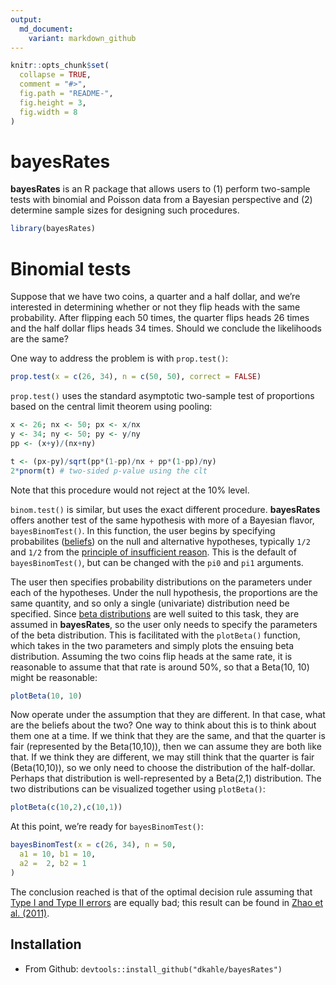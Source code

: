 ```yaml
---
output:
  md_document:
    variant: markdown_github
---
```


<!-- README.md is generated from README.Rmd. Please edit that file -->

```r

knitr::opts_chunk$set(
  collapse = TRUE,
  comment = "#>",
  fig.path = "README-",
  fig.height = 3,
  fig.width = 8
)
```

# bayesRates

__bayesRates__ is an R package that allows users to (1) perform two-sample tests with binomial and Poisson data from a Bayesian perspective and (2) determine sample sizes for designing such procedures.

```r
library(bayesRates)
```

# Binomial tests

Suppose that we have two coins, a quarter and a half dollar, and we're interested in determining whether or not they flip heads with the same probability.  After flipping each 50 times, the quarter flips heads 26 times and the half dollar flips heads 34 times.  Should we conclude the likelihoods are the same?

One way to address the problem is with `prop.test()`:

```r
prop.test(x = c(26, 34), n = c(50, 50), correct = FALSE)
```

`prop.test()` uses the standard asymptotic two-sample test of proportions based on the central limit theorem using pooling:
```r
x <- 26; nx <- 50; px <- x/nx
y <- 34; ny <- 50; py <- y/ny
pp <- (x+y)/(nx+ny)

t <- (px-py)/sqrt(pp*(1-pp)/nx + pp*(1-pp)/ny)
2*pnorm(t) # two-sided p-value using the clt
```
Note that this procedure would not reject at the 10% level.

`binom.test()` is similar, but uses the exact different procedure. __bayesRates__ offers another test of the same hypothesis with more of a Bayesian flavor, `bayesBinomTest()`.  In this function, the user begins by specifying probabilites ([beliefs](http://en.wikipedia.org/wiki/Bayesian_probability#Objective_and_subjective_Bayesian_probabilities)) on the null and alternative hypotheses, typically `1/2` and `1/2` from the [principle of insufficient reason](http://en.wikipedia.org/wiki/Principle_of_indifference#History_of_the_principle_of_indifference).  This is the default of `bayesBinomTest()`, but can be changed with the `pi0` and `pi1` arguments.

The user then specifies probability distributions on the parameters under each of the hypotheses.  Under the null hypothesis, the proportions are the same quantity, and so only a single (univariate) distribution need be specified.  Since [beta distributions](http://en.wikipedia.org/wiki/Beta_distribution) are well suited to this task, they are assumed in __bayesRates__, so the user only needs to specify the parameters of the beta distribution.  This is facilitated with the `plotBeta()` function, which takes in the two parameters and simply plots the ensuing beta distribution. Assuming the two coins flip heads at the same rate, it is reasonable to assume that that rate is around 50%, so that a Beta(10, 10) might be reasonable:
```r
plotBeta(10, 10)
```

Now operate under the assumption that they are different.  In that case, what are the beliefs about the two?  One way to think about this is to think about them one at a time.  If we think that they are the same, and that the quarter is fair (represented by the Beta(10,10)), then we can assume they are both like that.  If we think they are different, we may still think that the quarter is fair (Beta(10,10)), so we only need to choose the distribution of the half-dollar.  Perhaps that distribution is well-represented by a Beta(2,1) distribution.  The two distributions can be visualized together using `plotBeta()`:
```r
plotBeta(c(10,2),c(10,1))
```

At this point, we're ready for `bayesBinomTest()`:
```r
bayesBinomTest(x = c(26, 34), n = 50,  
  a1 = 10, b1 = 10,
  a2 =  2, b2 = 1
)
```
The conclusion reached is that of the optimal decision rule assuming that [Type I and Type II errors](http://en.wikipedia.org/wiki/Type_I_and_type_II_errors) are equally bad; this result can be found in [Zhao et al. (2011)](http://link.springer.com/article/10.1007/s11424-011-8250-x#page-1).



## Installation

* From Github: `devtools::install_github("dkahle/bayesRates")`

<!-- * From CRAN: `install.packages("bayesRates")` -->

